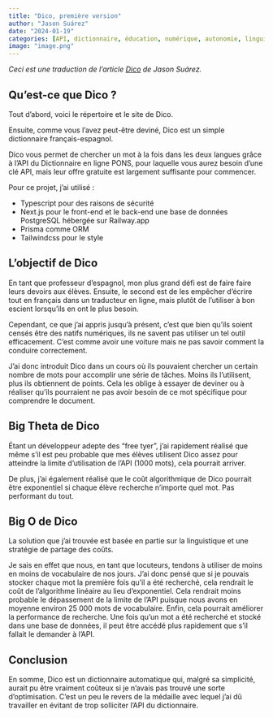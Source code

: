 ```yaml
---
title: "Dico, première version"
author: "Jason Suárez"
date: "2024-01-19"
categories: [API, dictionnaire, éducation, numérique, autonomie, linguistique]
image: "image.png"
---
```


*Ceci est une traduction de l'article [Dico](https://dev.to/allkhwarizmi/dico-3ni2) de Jason Suárez.*

## Qu'est-ce que Dico ?
Tout d'abord, voici le répertoire et le site de Dico.

Ensuite, comme vous l'avez peut-être deviné, Dico est un simple dictionnaire français-espagnol.

Dico vous permet de chercher un mot à la fois dans les deux langues grâce à l'API du Dictionnaire en ligne PONS, pour laquelle vous aurez besoin d'une clé API, mais leur offre gratuite est largement suffisante pour commencer.

Pour ce projet, j'ai utilisé :

- Typescript pour des raisons de sécurité
- Next.js pour le front-end et le back-end
une base de données PostgreSQL hébergée sur Railway.app
- Prisma comme ORM
- Tailwindcss pour le style
  
## L'objectif de Dico
En tant que professeur d'espagnol, mon plus grand défi est de faire faire leurs devoirs aux élèves. Ensuite, le second est de les empêcher d'écrire tout en français dans un traducteur en ligne, mais plutôt de l'utiliser à bon escient lorsqu'ils en ont le plus besoin.

Cependant, ce que j'ai appris jusqu'à présent, c'est que bien qu'ils soient censés être des natifs numériques, ils ne savent pas utiliser un tel outil efficacement. C'est comme avoir une voiture mais ne pas savoir comment la conduire correctement.

J'ai donc introduit Dico dans un cours où ils pouvaient chercher un certain nombre de mots pour accomplir une série de tâches. Moins ils l'utilisent, plus ils obtiennent de points. Cela les oblige à essayer de deviner ou à réaliser qu'ils pourraient ne pas avoir besoin de ce mot spécifique pour comprendre le document.

## Big Theta de Dico
Étant un développeur adepte des "free tyer", j'ai rapidement réalisé que même s'il est peu probable que mes élèves utilisent Dico assez pour atteindre la limite d'utilisation de l'API (1000 mots), cela pourrait arriver.

De plus, j'ai également réalisé que le coût algorithmique de Dico pourrait être exponentiel si chaque élève recherche n'importe quel mot. Pas performant du tout.

## Big O de Dico
La solution que j'ai trouvée est basée en partie sur la linguistique et une stratégie de partage des coûts.

Je sais en effet que nous, en tant que locuteurs, tendons à utiliser de moins en moins de vocabulaire de nos jours. J'ai donc pensé que si je pouvais stocker chaque mot la première fois qu'il a été recherché, cela rendrait le coût de l'algorithme linéaire au lieu d'exponentiel. Cela rendrait moins probable le dépassement de la limite de l'API puisque nous avons en moyenne environ 25 000 mots de vocabulaire. Enfin, cela pourrait améliorer la performance de recherche. Une fois qu'un mot a été recherché et stocké dans une base de données, il peut être accédé plus rapidement que s'il fallait le demander à l'API.

## Conclusion
En somme, Dico est un dictionnaire automatique qui, malgré sa simplicité, aurait pu être vraiment coûteux si je n'avais pas trouvé une sorte d'optimisation. C'est un peu le revers de la médaille avec lequel j'ai dû travailler en évitant de trop solliciter l'API du dictionnaire.